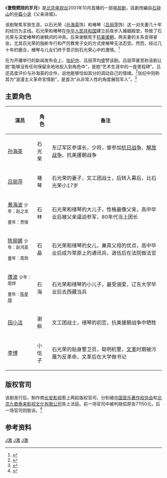 {{电视节目信息框
| show_name = 激情燃烧的岁月
| writer = [[陈枰|陈枰]]
| director = [[康洪雷|康洪雷]]
| producer = [[张纪中|张纪中]]
| audio_format = 
| runtime = 约40分钟
| creator = 
| executive_producer = 
| theme_music_composer = [[关峡|关峡]]
| country = {{CHN}}
| network = [[北京广播电视台|北京电视台]]
| first_aired = {{start_date|2001|10|}}
| last_aired = 
| num_seasons = 
| num_episodes = 22
| website = 
}}
《'''激情燃烧的岁月'''》是[[北京广播电视台|北京电视台]]2001年10月首播的一部[[电视剧|电视剧]]，該劇改編自[[石钟山_(作家)|石钟山]]的[[中篇小说|中篇小说]]《父亲进城》。

该剧聚焦军旅生涯，以石光荣（[[孙海英|孙海英]]饰）和楮琴（[[吕丽萍|吕丽萍]]饰）这一对夫妻几十年的经历为主线。石光荣和楮琴在[[中华人民共和国|中华人民共和国]]建立前夜步入婚姻殿堂，导致了石光荣与深爱楮琴的谢枫间的冲突。后来谢枫死于[[朝鲜战争|抗美援朝]]，两夫妻的关系变得紧张，尤其石光荣的独断专行和严厉教育子女的方式使楮琴无法忍受。然而，经过几十年的磨合，楮琴与儿女们终于意识到石光荣心中的激情。<ref>{{Cite web|title=资料：国剧盛典之经典剧集--《激情燃烧的岁月》|url=http://ent.sina.com.cn/v/2008-12-14/12592294823.shtml|accessdate=2020-04-27|date=2008-12-14|publisher=新浪|archive-url=https://web.archive.org/web/20190819102339/http://ent.sina.com.cn/v/2008-12-14/12592294823.shtml|archive-date=2019-08-19|dead-url=no}}</ref>

在为开播举行的新闻发布会上，[[张纪中|张纪中]]、吕丽萍均盛赞该剧。吕丽萍甚至称该剧让她“能够没有任何保留余地地投入到角色中”，是她“艺术生涯中的一座里程碑”。吕还高度评价与孙海英的合作，说他能够恰如其分的调动自己的情绪。<ref>{{Cite web|title=张纪中吕丽萍巧妙造势 《激情燃烧的岁月》据说很好看|url=http://ent.sina.com.cn/v/2001-08-03/52433.html|accessdate=2020-04-27|date=2001-08-03|publisher=新浪|archive-url=https://web.archive.org/web/20190814192456/http://ent.sina.com.cn/v/2001-08-03/52433.html|archive-date=2019-08-14|dead-url=no}}</ref>张纪中则称其为“浪漫主义革命言情剧”，是首次“从非常人性的角度展现军人”。<ref>{{Cite web|title=重播剧占主流 《激情燃烧的岁月》播出获好评(图)|url=http://ent.sina.com.cn/v/2001-10-17/60229.html|accessdate=2020-04-27|date=2001-10-17|publisher=新浪|archive-url=https://web.archive.org/web/20190815053115/http://ent.sina.com.cn/v/2001-10-17/60229.html|archive-date=2019-08-15|dead-url=no}}</ref>

== 主要角色 ==
{| class="wikitable"
!演员
!角色
!备注
|-
|[[孙海英|孙海英]]
|石光荣
|东辽军区参谋长，少将，曾参加[[中国抗日战争|抗日战争]]、[[第二次国共内战|解放战争]]、抗美援朝战争
|-
|[[吕丽萍|吕丽萍]]
|褚琴
|石光荣的妻子，文工团战士，后转入幕后，比石光荣小17岁
|-
|[[黄海波|黄海波]]
<small>少年：赵之龙</small>

<small>童年：贾锋</small>
|石林
|石光荣和禇琴的大儿子，性格最像父亲，高中毕业后被父亲逼迫参军，80年代当上团长
|-
|[[陈丽娜_(演员)|陈丽娜]]
<small>少年：赵鸿英</small>

<small>童年：周玲</small>
|石晶
|石光荣和禇琴的女儿，兼具父母的优点，高中毕业后成为草原上的通讯兵，退伍后在法院做法官
|-
|[[唐波|唐波]]
<small>少年：周烨</small>

<small>童年：[[陈星旭|陈星旭]]</small>
|石海
|石光荣和禇琴的小儿子，最受溺爱，辽东大学毕业后去西藏当兵
|-
|[[田小洁|田小洁]]
|谢枫
|文工团战士，禇琴的初恋，抗美援朝战争中牺牲
|-
|[[李博_(1972年)|李博]]
|小伍子
|石光荣的贴身警卫员，聪明机警，[[文化大革命|文革]]时期被污蔑为反革命，文革后在大学做书记
|}

== 版权官司 ==
该剧发行后，制作商[[长安影视|长安影视]]惹上两起版权官司，分别被[[中国音乐著作权协会|中国音乐著作权协会]]和[[北京市|北京]][[九歌泰来影视文化有限公司|九歌泰来影视文化有限公司]]告上法庭。前一场官司中被判赔偿原告71150元，后一场官司则胜诉。<ref>{{Cite web|title=《激情燃烧的岁月》麻烦不断 两起官司一输一赢|url=http://ent.sina.com.cn/2003-12-25/0921262671.html|accessdate=2020-04-27|publisher=新浪|archive-url=https://web.archive.org/web/20190815114757/http://ent.sina.com.cn/2003-12-25/0921262671.html|archive-date=2019-08-15|dead-url=no}}</ref>

== 参考资料 ==
{{reflist}}

{{康洪雷}}
{{央视八套电视剧}}

[[Category:2001年中國電視劇集|J激]]
[[Category:中华人民共和国小说改编电视剧|J激]]
[[Category:中国人民解放军题材电视剧|J激]]
